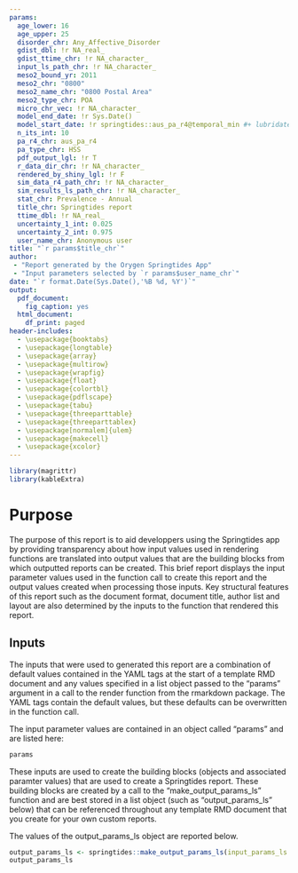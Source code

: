 ```yaml
---
params:
  age_lower: 16
  age_upper: 25
  disorder_chr: Any_Affective_Disorder
  gdist_dbl: !r NA_real_
  gdist_ttime_chr: !r NA_character_
  input_ls_path_chr: !r NA_character_
  meso2_bound_yr: 2011
  meso2_chr: "0800"
  meso2_name_chr: "0800 Postal Area"
  meso2_type_chr: POA
  micro_chr_vec: !r NA_character_
  model_end_date: !r Sys.Date()
  model_start_date: !r springtides::aus_pa_r4@temporal_min #+ lubridate::years(2)
  n_its_int: 10
  pa_r4_chr: aus_pa_r4
  pa_type_chr: HSS
  pdf_output_lgl: !r T
  r_data_dir_chr: !r NA_character_
  rendered_by_shiny_lgl: !r F
  sim_data_r4_path_chr: !r NA_character_
  sim_results_ls_path_chr: !r NA_character_
  stat_chr: Prevalence - Annual
  title_chr: Springtides report
  ttime_dbl: !r NA_real_
  uncertainty_1_int: 0.025
  uncertainty_2_int: 0.975
  user_name_chr: Anonymous user
title: "`r params$title_chr`"
author: 
 - "Report generated by the Orygen Springtides App" 
 - "Input parameters selected by `r params$user_name_chr`"
date: "`r format.Date(Sys.Date(),'%B %d, %Y')`"
output:
  pdf_document:
    fig_caption: yes
  html_document:
    df_print: paged
header-includes: 
  - \usepackage{booktabs} 
  - \usepackage{longtable} 
  - \usepackage{array} 
  - \usepackage{multirow} 
  - \usepackage{wrapfig} 
  - \usepackage{float}
  - \usepackage{colortbl} 
  - \usepackage{pdflscape} 
  - \usepackage{tabu} 
  - \usepackage{threeparttable} 
  - \usepackage{threeparttablex}
  - \usepackage[normalem]{ulem} 
  - \usepackage{makecell} 
  - \usepackage{xcolor}
---
```


```r
library(magrittr)
library(kableExtra)
```

# Purpose
The purpose of this report is to aid developpers using the Springtides app by providing transparency about how input values used in rendering functions are translated into output values that are the building blocks from which outputted reports can be created. This brief report displays the input parameter values used in the function call to create this report and the output values created when processing those inputs. Key structural features of this report such as the document format, document title, author list and layout are also determined by the inputs to the function that rendered this report.

## Inputs
The inputs that were used to generated this report are a combination of default values contained in the YAML tags at the start of a template RMD document and any values specified in a list object passed to the "params" argument in a call to the render function from the rmarkdown package. The YAML tags contain the default values, but these defaults can be overwritten in the function call.

The input parameter values are contained in an object called "params" and are listed here:

```r
params
```

These inputs are used to create the building blocks (objects and associated paramter values) that are used to create a Springtides report. These building blocks are created by a call to the "make_output_params_ls" function and are best stored in a list object (such as "output_params_ls" below) that can be referenced throughout any template RMD document that you create for your own custom reports.

The values of the output_params_ls object are reported below.

```r
output_params_ls <- springtides::make_output_params_ls(input_params_ls = params)
output_params_ls
```

